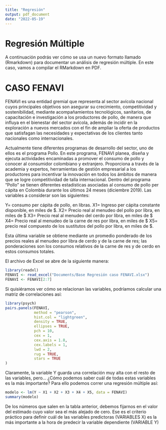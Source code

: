 ```yaml
---
title: "Regresión"
output: pdf_document
date: "2022-05-19"
---
```


# Regresión Múltiple

A continuación podrás ver cómo se usa un nuevo formato llamado (Rmarkdown) para documentar un análisis de regresión múltiple. En este caso, vamos a compilar el RMarkdown en PDF. 

# CASO FENAVI
FENAVI es una entidad gremial que representa al sector avícola nacional cuyos principales objetivos son asegurar su crecimiento, competitividad y sostenibilidad, mediante acompañamientos tecnológicos, sanitarios, de capacitación e investigación a los productores de pollo, de manera que influya en el bienestar del sector avícola, además de incidir en la exploración a nuevos mercados con el fin de ampliar la oferta de productos que satisfagan las necesidades y expectativas de los clientes tanto nacionales como internacionales.

Actualmente tiene diferentes programas de desarrollo del sector, uno de ellos es el programa Pollo. En este programa, FENAVI planea, diseña y ejecuta actividades encaminadas a promover el consumo de pollo y conocer al consumidor colombiano y extranjero. Proporciona a través de la academia y expertos, herramientas de gestión empresarial a los productores para incentivar la innovación en todos los ámbitos de manera que se logre competitividad de talla internacional.
Dentro del programa “Pollo” se tienen diferentes estadísticas asociadas al consumo de pollo per cápita en Colombia durante los últimos 24 meses (diciembre 2019). Las variables a considerar son las siguientes:

Y= consumo per cápita de pollo, en libras.
X1= Ingreso per cápita constante disponible, en miles de $.
X2= Precio real al menudeo del pollo por libra, en miles de $
X3= Precio real al menudeo del cerdo por libra, en miles de $
X4= Precio  real al menudeo de la carne de res por libra, en miles de $
X5= precio real compuesto de los sustitutos del pollo por libra, en miles de $. 

Esta última variable se obtiene mediante un promedio ponderado de los precios reales al menudeo por libra de cerdo y de la carne de res; las ponderaciones son los consumos relativos de la carne de res y de cerdo en estos consumos totales.

El archivo de Excel se abre de la siguiente manera:

```r
library(readxl)
FENAVI <- read_excel("Documents/Base Regresión caso FENAVI.xlsx")
FENAVI <- FENAVI[2:7]
```

Si quisiéramos ver cómo se relacionan las variables, podríamos calcular una matriz de correlaciones así:

```r
library(psych)
pairs.panels(FENAVI, 
             method = "pearson", 
             hist.col = "lightgreen",
             density = TRUE,  
             ellipses = TRUE,
             pch = 10,
             cex = 1,
             cex.axis = 1.8,
             cex.labels = 1,
             lwd = 2,
             rug = TRUE,
             stars = TRUE
)

```

Claramente, la variable Y guarda una correlación muy alta con el resto de las variables, pero... ¿Cómo podemos saber cuál de todas estas variables es la más importante? Para ello podemos correr una regresión múltiple así:

```r
modelo <- lm(Y ~ X1 + X2 + X3 + X4 + X5, data = FENAVI)
summary(modelo)
```

De los números que salen en la tabla anterior, debemos fijarnos en el valor del estimado cuyo valor sea el más alejado de cero. Ese es el criterio práctico para definir cuál de las variables predictoras (VARIABLES X) es la más importante a la hora de predecir la variable dependiente (VARIABLE Y)
